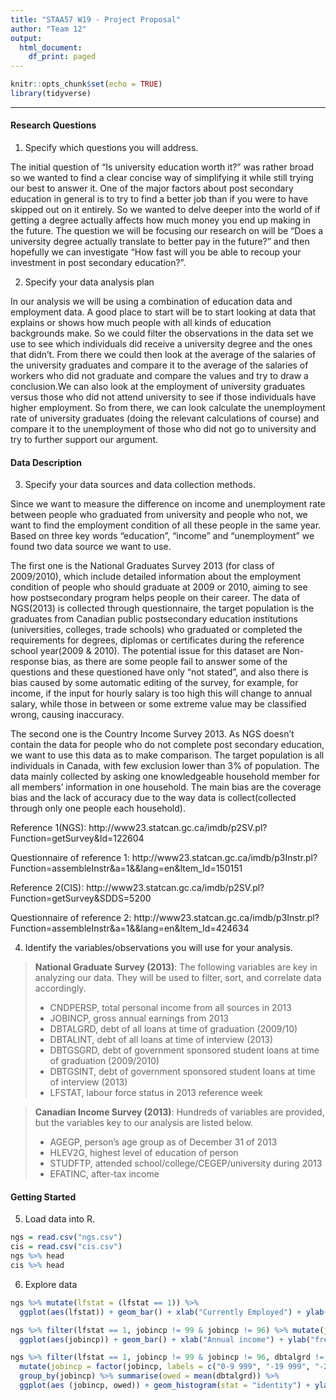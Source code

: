 ```yaml
---
title: "STAA57 W19 - Project Proposal"
author: "Team 12"
output:
  html_document:
    df_print: paged
---
```

```r
knitr::opts_chunk$set(echo = TRUE)
library(tidyverse)
```

***

#### Research Questions

1. Specify which questions you will address.

The initial question of "Is university education worth it?" was rather broad so we wanted to find a clear concise way of simplifying it while still trying our best to answer it. One of the major factors about post secondary education in general is to try to find a better job than if you were to have skipped out on it entirely. So we wanted to delve deeper into the world of if getting a degree actually affects how much money you end up making in the future. The question we will be focusing our research on will be "Does a university degree actually translate to better pay in the future?" and then hopefully we can investigate "How fast will you be able to recoup your investment in post secondary education?".



2. Specify your data analysis plan

In our analysis we will be using a combination of education data and employment data. A good place to start will be to start looking at data that explains or shows how much people with all kinds of education backgrounds make. So we could filter the observations in the data set we use to see which individuals did receive a university degree and the ones that didn't. From there we could then look at the average of the salaries of the university graduates and compare it to the average of the salaries of workers who did not graduate and compare the values and try to draw a conclusion.We can also look at the employment of university graduates versus those who did not attend university to see if those individuals have higher employment. So from there, we can look calculate the unemployment rate of university graduates (doing the relevant calculations of course) and compare it to the unemployment of those who did not go to university and try to further support our argument.



#### Data Description

3. Specify your data sources and data collection methods.

Since we want to measure the difference on income and unemployment rate between people who graduated from university and people who not, we want to find the employment condition of all these people in the same year.  Based on three key words “education”, “income” and “unemployment” we found two data source we want to use.

The first one is the National Graduates Survey 2013 (for class of 2009/2010), which include detailed information about the employment condition of people who should  graduate at 2009 or 2010, aiming to see how postsecondary program helps people on their career. The data of NGS(2013) is collected  through questionnaire, the target population is the graduates from Canadian public postsecondary education institutions (universities, colleges, trade schools) who graduated or completed the requirements for degrees, diplomas or certificates during the reference school year(2009 & 2010). The potential issue for this dataset are Non-response bias, as there are some people fail to answer some of the questions and these questioned have only “not stated”, and also there is bias caused by some automatic editing of the survey, for example, for income, if the input for hourly salary is too high this will change to annual salary, while those in between or some extreme value may be classified wrong, causing inaccuracy. 

The second one is the Country Income Survey 2013. As NGS doesn’t contain the data for people who do not complete post secondary education, we want to use this data as to make comparison. The target population is all individuals in Canada, with few exclusion lower than 3% of population. The data mainly collected by asking one knowledgeable household member for all members’ information in one household. The main bias are the coverage bias and the lack of accuracy due to the way data is collect(collected through only one people each household).

Reference 1(NGS): http://www23.statcan.gc.ca/imdb/p2SV.pl?Function=getSurvey&Id=122604

Questionnaire of reference 1: http://www23.statcan.gc.ca/imdb/p3Instr.pl?Function=assembleInstr&a=1&&lang=en&Item_Id=150151 

Reference 2(CIS): http://www23.statcan.gc.ca/imdb/p2SV.pl?Function=getSurvey&SDDS=5200

Questionnaire of reference 2: http://www23.statcan.gc.ca/imdb/p3Instr.pl?Function=assembleInstr&a=1&&lang=en&Item_Id=424634



4. Identify the variables/observations you will use for your analysis.

>
**National Graduate Survey (2013)**:
The following variables are key in analyzing our data. They will be used to filter, sort, and correlate data accordingly.
>
* CNDPERSP, total personal income from all sources in 2013
* JOBINCP, gross annual earnings from 2013
* DBTALGRD, debt of all loans at time of graduation (2009/10)
* DBTALINT, debt of all loans at time of interview (2013)
* DBTGSGRD, debt of government sponsored student loans at time of graduation (2009/2010)
* DBTGSINT, debt of government sponsored student loans at time of interview (2013)
* LFSTAT, labour force status in 2013 reference week

>
**Canadian Income Survey (2013)**:
Hundreds of variables are provided, but the variables key to our analysis are listed below.
>
* AGEGP, person’s age group as of December 31 of 2013
* HLEV2G, highest level of education of person
* STUDFTP, attended school/college/CEGEP/university during 2013
* EFATINC, after-tax income



#### Getting Started 

5. Load data into R.

```r
ngs = read.csv("ngs.csv")
cis = read.csv("cis.csv")
ngs %>% head
cis %>% head
```

6. Explore data 

```r
ngs %>% mutate(lfstat = (lfstat == 1)) %>%
  ggplot(aes(lfstat)) + geom_bar() + xlab("Currently Employed") + ylab("frequency")
```

```r
ngs %>% filter(lfstat == 1, jobincp != 99 & jobincp != 96) %>% mutate(jobincp = factor(jobincp, labels = c("0-9 999", "-19 999", "-29 999", "-39 999", "-49 999", "-59 999", "-69 999", "-79 999", "-89 999", "90 000+"))) %>% 
  ggplot(aes(jobincp)) + geom_bar() + xlab("Annual income") + ylab("frequency")
```

```r
ngs %>% filter(lfstat == 1, jobincp != 99 & jobincp != 96, dbtalgrd != 6 & dbtalgrd != 9) %>% 
  mutate(jobincp = factor(jobincp, labels = c("0-9 999", "-19 999", "-29 999", "-39 999", "-49 999", "-59 999", "-69 999", "-79 999", "-89 999", "90 000+"))) %>%
  group_by(jobincp) %>% summarise(owed = mean(dbtalgrd)) %>%
  ggplot(aes (jobincp, owed)) + geom_histogram(stat = "identity") + ylab("Amount owed (2 = 5k-10k)") + xlab("salary")
```


